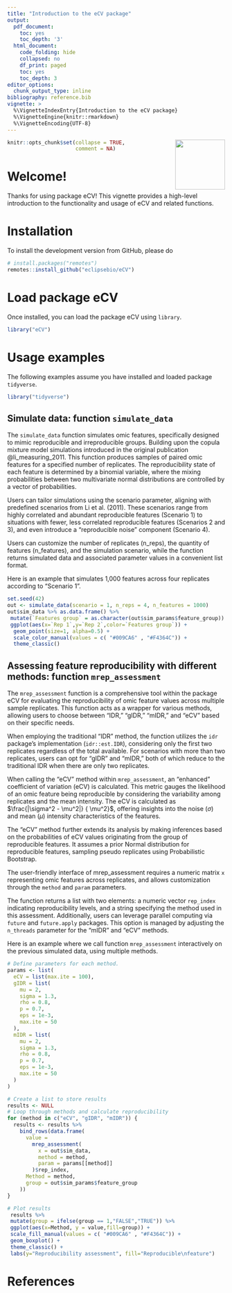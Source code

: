 ```yaml
---
title: "Introduction to the eCV package"
output:
  pdf_document:
    toc: yes
    toc_depth: '3'
  html_document:
    code_folding: hide
    collapsed: no
    df_print: paged
    toc: yes
    toc_depth: 3
editor_options:
  chunk_output_type: inline
bibliography: reference.bib
vignette: >
  %\VignetteIndexEntry{Introduction to the eCV package} 
  %\VignetteEngine{knitr::rmarkdown}
  %\VignetteEncoding{UTF-8}
---
```


<img align="right" style="margin-left: 1px; margin-bottom: 1px; margin-right: 1px; margin-top: 0px" src="../inst/images/eCV_logo.png" width="115" height="115"/>


```r
knitr::opts_chunk$set(collapse = TRUE,
                      comment = NA)
```


# Welcome!

Thanks for using package eCV! This vignette provides a high-level introduction to the functionality and usage of eCV and related functions.

# Installation

To install the development version from GitHub, please do

```r
# install.packages("remotes")
remotes::install_github("eclipsebio/eCV")
```

# Load package eCV

Once installed, you can load the package eCV using `library`.

```r
library("eCV")
```

# Usage examples

The following examples assume you have installed and loaded package `tidyverse`.

```r
library("tidyverse")
```

## Simulate data: function `simulate_data`

The `simulate_data` function simulates omic features, specifically designed to mimic reproducible and irreproducible groups. Building upon the copula mixture model simulations introduced in the original publication @li_measuring_2011. This function produces samples of paired omic features for a specified number of replicates. The reproducibility state of each feature is determined by a binomial variable, where the mixing probabilities between two multivariate normal distributions are controlled by a vector of probabilities.

Users can tailor simulations using the scenario parameter, aligning with predefined scenarios from Li et al. (2011). These scenarios range from highly correlated and abundant reproducible features (Scenario 1) to situations with fewer, less correlated reproducible features (Scenarios 2 and 3), and even introduce a "reproducible noise" component (Scenario 4).

Users can customize the number of replicates (n_reps), the quantity of features (n_features), and the simulation scenario, while the function returns simulated data and associated parameter values in a convenient list format.

Here is an example that simulates 1,000 features across four replicates according to "Scenario 1".

```r
set.seed(42)
out <- simulate_data(scenario = 1, n_reps = 4, n_features = 1000)
out$sim_data %>% as.data.frame() %>% 
 mutate(`Features group` = as.character(out$sim_params$feature_group)) %>%
 ggplot(aes(x=`Rep 1`,y=`Rep 2`,color=`Features group`)) +
  geom_point(size=1, alpha=0.5) + 
  scale_color_manual(values = c( "#009CA6" , "#F4364C")) + 
  theme_classic()
```

## Assessing feature reproducibility with different methods: function `mrep_assessment`

The `mrep_assessment` function is a comprehensive tool within the package eCV for
evaluating the reproducibility of omic feature values across multiple sample replicates.
This function acts as a wrapper for various methods, allowing users to choose
between "IDR," "gIDR," "mIDR," and "eCV" based on their specific needs.

When employing the traditional "IDR" method, the function utilizes the `idr` package's
implementation (`idr::est.IDR`), considering only the first two replicates 
regardless of the total available. For scenarios with more than two replicates,
users can opt for "gIDR" and "mIDR," both of which reduce to the traditional
IDR when there are only two replicates. 

When calling the "eCV" method  within `mrep_assessment`, an "enhanced" coefficient
of variation (eCV) is calculated. This metric gauges the likelihood of an omic 
feature being reproducible by considering the variability among replicates and
the mean intensity. The eCV is calculated as $\frac{|\sigma^2 - \mu^2|} { \mu^2}$, offering
insights into the noise ($\sigma$) and mean ($\mu$) intensity characteristics of the features.

The "eCV" method further extends its analysis by making inferences based on the
probabilities of eCV values originating from the group of reproducible features.
It assumes a prior Normal distribution for reproducible features, sampling
pseudo replicates using Probabilistic Bootstrap.

The user-friendly interface of mrep_assessment requires a numeric matrix `x`
representing omic features across replicates, and allows customization through
the `method` and `param` parameters.

The function returns a list with two elements: a numeric vector `rep_index`
indicating reproducibility levels, and a string specifying the method used in 
this assessment. Additionally, users can leverage parallel computing via 
`future` and `future.apply` packages. This option is managed by adjusting the 
`n_threads` parameter for the "mIDR" and "eCV" methods.

Here is an example where we call function `mrep_assessment` interactively on the
previous simulated data, using multiple methods.

```r
# Define parameters for each method.
params <- list(
  eCV = list(max.ite = 100),
  gIDR = list(
    mu = 2,
    sigma = 1.3,
    rho = 0.8,
    p = 0.7,
    eps = 1e-3,
    max.ite = 50
  ),
  mIDR = list(
    mu = 2,
    sigma = 1.3,
    rho = 0.8,
    p = 0.7,
    eps = 1e-3,
    max.ite = 50
  )
)

# Create a list to store results
results <- NULL
# Loop through methods and calculate reproducibility
for (method in c("eCV", "gIDR", "mIDR")) {
  results <- results %>%
    bind_rows(data.frame(
      value =
        mrep_assessment(
          x = out$sim_data,
          method = method,
          param = params[[method]]
        )$rep_index,
      Method = method,
      group = out$sim_params$feature_group
    ))
}

# Plot results
 results %>% 
 mutate(group = ifelse(group == 1,"FALSE","TRUE")) %>%
 ggplot(aes(x=Method, y = value,fill=group)) + 
 scale_fill_manual(values = c( "#009CA6" , "#F4364C")) + 
 geom_boxplot() + 
 theme_classic() + 
 labs(y="Reproducibility assessment", fill="Reproducible\nfeature")
```

# References

<div id="refs"></div>
